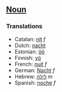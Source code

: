 ==[[Noun]]==

===Translations===
*Catalan: [[nit]] ''f''
*Dutch: [[nacht]]
*Estonian: [[öö]]
*Finnish: [[yö]]
*French: [[nuit]] ''f''
*German: [[Nacht]] ''f''
*Hebrew: [[לילה]] ''m''
*Spanish: [[noche]] ''f''